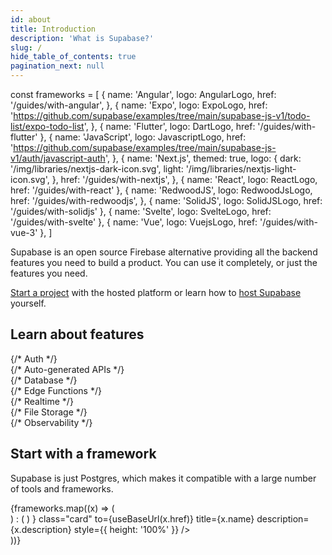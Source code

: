 ```yaml
---
id: about
title: Introduction
description: 'What is Supabase?'
slug: /
hide_table_of_contents: true
pagination_next: null
---
```


const frameworks = [
  {
    name: 'Angular',
    logo: AngularLogo,
    href: '/guides/with-angular',
  },
  {
    name: 'Expo',
    logo: ExpoLogo,
    href: 'https://github.com/supabase/examples/tree/main/supabase-js-v1/todo-list/expo-todo-list',
  },
  { name: 'Flutter', logo: DartLogo, href: '/guides/with-flutter' },
  {
    name: 'JavaScript',
    logo: JavascriptLogo,
    href: 'https://github.com/supabase/examples/tree/main/supabase-js-v1/auth/javascript-auth',
  },
  {
    name: 'Next.js',
    themed: true,
    logo: {
      dark: '/img/libraries/nextjs-dark-icon.svg',
      light: '/img/libraries/nextjs-light-icon.svg',
    },
    href: '/guides/with-nextjs',
  },
  { name: 'React', logo: ReactLogo, href: '/guides/with-react' },
  {
    name: 'RedwoodJS',
    logo: RedwoodJsLogo,
    href: '/guides/with-redwoodjs',
  },
  { name: 'SolidJS', logo: SolidJSLogo, href: '/guides/with-solidjs' },
  { name: 'Svelte', logo: SvelteLogo, href: '/guides/with-svelte' },
  { name: 'Vue', logo: VuejsLogo, href: '/guides/with-vue-3' },
]

Supabase is an open source Firebase alternative providing all the backend features you need to build a product.
You can use it completely, or just the features you need.

[Start a project](https://app.supabase.com) with the hosted platform or learn how to [host Supabase](/docs/guides/hosting/overview) yourself.

## Learn about features

<div class="container" style={{ padding: 0 }}>
  <div class="row is-multiline">
    {/* Auth */}
    <div class="col col--4">
      <ButtonCard
        class="card"
        to={useBaseUrl('/guides/auth')}
        title={'Auth'}
        description={'User management with Row Level Security.'}
        style={{ height: '100%' }}
      />
    </div>
    {/* Auto-generated APIs */}
    <div class="col col--4">
      <ButtonCard
        class="card"
        to={useBaseUrl('/guides/api')}
        title={'Auto-generated APIs'}
        description={'Instantly generate APIs for your database.'}
        style={{ height: '100%' }}
      />
    </div>
    {/* Database */}
    <div class="col col--4">
      <ButtonCard
        class="card"
        to={useBaseUrl('/guides/database')}
        title={'Database'}
        description={'A dedicated, scalable Postgres database.'}
        style={{ height: '100%' }}
      />
    </div>
    {/* Edge Functions */}
    <div class="col col--4">
      <ButtonCard
        class="card"
        to={useBaseUrl('/guides/functions')}
        title={'Edge Functions'}
        description={'Server-side functions, distributed globally.'}
        style={{ height: '100%' }}
      />
    </div>
    {/* Realtime */}
    <div class="col col--4">
      <ButtonCard
        class="card"
        to={useBaseUrl('/guides/realtime')}
        title={'Realtime'}
        description={'Build with Broadcast, Presence, and Postgres CDC.'}
        style={{ height: '100%' }}
      />
    </div>
    {/* File Storage */}
    <div class="col col--4">
      <ButtonCard
        class="card"
        to={useBaseUrl('/guides/storage')}
        title={'File Storage'}
        description={'Store, organize, and serve large files.'}
        style={{ height: '100%' }}
      />
    </div>
    {/* Observability */}
    <div class="col col--4">
      <ButtonCard
        class="card"
        to={useBaseUrl('/guides/platform/logs')}
        title={'Observability'}
        description={'Monitor and debug your infrastucture.'}
        style={{ height: '100%' }}
      />
    </div>
  </div>
</div>

## Start with a framework

Supabase is just Postgres, which makes it compatible with a large number of tools and frameworks.

<div>
  <div class="row is-multiline">
    {frameworks.map((x) => (
      <div key={x.name} class="col col--3">
        <ButtonCard
          layout="horizontal"
          icon={
            x.logo && !x.themed ? (
              <x.logo
                width="20"
                alt={x.name}
                style={{ display: 'block', maxHeight: 20, minWidth: 20 }}
              />
            ) : (
              <ThemedImage
                style={{
                  display: 'block',
                  maxHeight: 20,
                  minWidth: 20,
                  margin: 0,
                }}
                alt={x.name}
                width="20"
                sources={{
                  light: useBaseUrl(x.logo.light),
                  dark: useBaseUrl(x.logo.dark),
                }}
              />
            )
          }
          class="card"
          to={useBaseUrl(x.href)}
          title={x.name}
          description={x.description}
          style={{ height: '100%' }}
        />
      </div>
    ))}
  </div>
</div>
